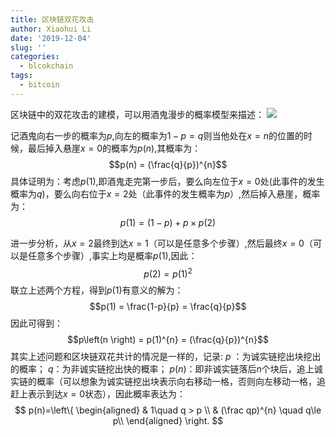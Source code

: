 ```yaml
---
title: 区块链双花攻击
author: Xiaohui Li
date: '2019-12-04'
slug: ''
categories:
  - blcokchain
tags:
  - bitcoin
---
```


\quad \quad 区块链中的双花攻击的建模，可以用酒鬼漫步的概率模型来描述：
![](/post/2019-12-04-_files/酒鬼漫步.png)


\quad \quad 记酒鬼向右一步的概率为$p$,向左的概率为$1- p = q$则当他处在$x = n$的位置的时候，最后掉入悬崖$x = 0$的概率为$p(n)$,其概率为：
$$p(n) = (\frac{q}{p})^{n}$$
具体证明为：考虑$p(1)$,即酒鬼走完第一步后，要么向左位于$x = 0$处(此事件的发生概率为$q$)，要么向右位于$x = 2$处（此事件的发生概率为$p$）,然后掉入悬崖，概率为：
$$p(1) =  (1- p) + p \times  p(2)$$

进一步分析，从$x = 2$最终到达$x = 1$（可以是任意多个步骤）,然后最终$x = 0$（可以是任意多个步骤）,事实上均是概率$p(1)$,因此：
$$p(2) = p(1)^{2}$$
联立上述两个方程，得到$p(1)$有意义的解为：$$p(1) = \frac{1-p}{p} = \frac{q}{p}$$
因此可得到：
$$p\left(n \right) = p(1)^{n} = (\frac{q}{p})^{n}$$
其实上述问题和区块链双花共计的情况是一样的，记录:
$p$ ：为诚实链挖出块挖出的概率；
$q$：为非诚实链挖出快的概率；
$p(n)$：即非诚实链落后$n$个块后，追上诚实链的概率（可以想象为诚实链挖出块表示向右移动一格，否则向左移动一格，追赶上表示到达$x = 0$状态），因此概率表达为：
$$ p(n)=\left\{
\begin{aligned}
 & 1\quad q > p \\
 & (\frac qp)^{n} \quad q\le p\\
\end{aligned}
\right.
$$
